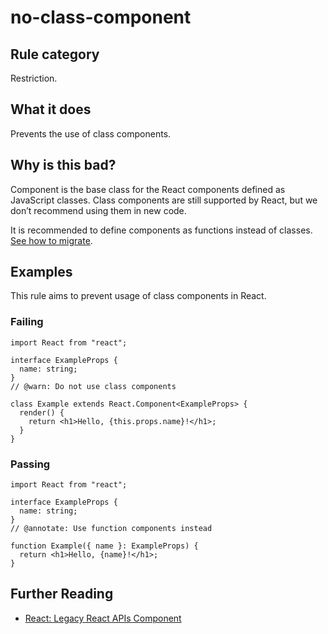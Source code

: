 # no-class-component

## Rule category

Restriction.

## What it does

Prevents the use of class components.

## Why is this bad?

Component is the base class for the React components defined as JavaScript classes. Class components are still supported by React, but we don’t recommend using them in new code.

It is recommended to define components as functions instead of classes. [See how to migrate](https://react.dev/reference/react/Component#alternatives).

## Examples

This rule aims to prevent usage of class components in React.

### Failing

```tsx
import React from "react";

interface ExampleProps {
  name: string;
}
// @warn: Do not use class components

class Example extends React.Component<ExampleProps> {
  render() {
    return <h1>Hello, {this.props.name}!</h1>;
  }
}
```

### Passing

```tsx
import React from "react";

interface ExampleProps {
  name: string;
}
// @annotate: Use function components instead

function Example({ name }: ExampleProps) {
  return <h1>Hello, {name}!</h1>;
}
```

## Further Reading

- [React: Legacy React APIs Component](https://react.dev/reference/react/Component)

